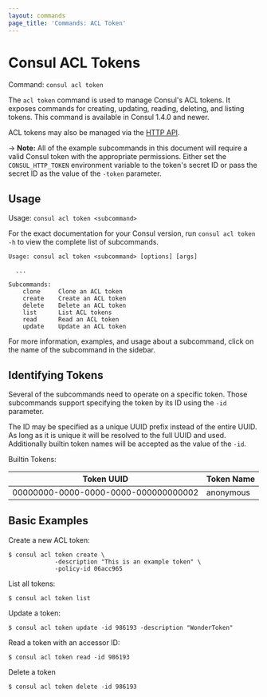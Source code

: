 ```yaml
---
layout: commands
page_title: 'Commands: ACL Token'
---
```


# Consul ACL Tokens

Command: `consul acl token`

The `acl token` command is used to manage Consul's ACL tokens.
It exposes commands for creating, updating, reading, deleting, and listing tokens.
This command is available in Consul 1.4.0 and newer.

ACL tokens may also be managed via the [HTTP API](/api-docs/acl/tokens).

-> **Note:** All of the example subcommands in this document will require a valid
Consul token with the appropriate permissions. Either set the
`CONSUL_HTTP_TOKEN` environment variable to the token's secret ID or pass the
secret ID as the value of the `-token` parameter.

## Usage

Usage: `consul acl token <subcommand>`

For the exact documentation for your Consul version, run `consul acl token -h` to view the complete list of subcommands.

```text
Usage: consul acl token <subcommand> [options] [args]

  ...

Subcommands:
    clone     Clone an ACL token
    create    Create an ACL token
    delete    Delete an ACL token
    list      List ACL tokens
    read      Read an ACL token
    update    Update an ACL token
```

For more information, examples, and usage about a subcommand, click on the name
of the subcommand in the sidebar.

## Identifying Tokens

Several of the subcommands need to operate on a specific token. Those
subcommands support specifying the token by its ID using the `-id` parameter.

The ID may be specified as a unique UUID prefix instead of the entire UUID. As
long as it is unique it will be resolved to the full UUID and used. Additionally
builtin token names will be accepted as the value of the `-id`.

Builtin Tokens:

| Token UUID                           | Token Name |
| ------------------------------------ | ---------- |
| 00000000-0000-0000-0000-000000000002 | anonymous  |

## Basic Examples

Create a new ACL token:

```shell-session
$ consul acl token create \
             -description "This is an example token" \
             -policy-id 06acc965
```

List all tokens:

```shell-session
$ consul acl token list
```

Update a token:

```shell-session
$ consul acl token update -id 986193 -description "WonderToken"
```

Read a token with an accessor ID:

```shell-session
$ consul acl token read -id 986193
```

Delete a token

```shell-session
$ consul acl token delete -id 986193
```
